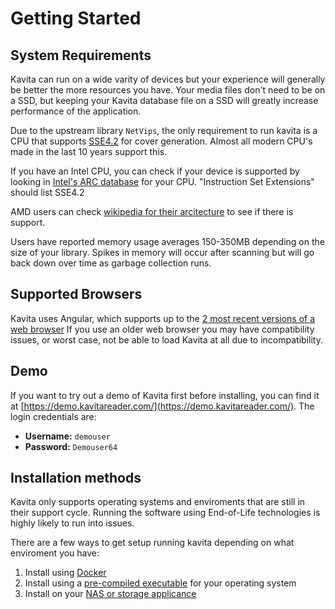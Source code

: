 
# Getting Started

## System Requirements

Kavita can run on a wide varity of devices but your experience will generally be better the more resources you have. Your media files don't need to be on a SSD, but keeping your Kavita database file on a SSD will greatly increase performance of the application. 

Due to the upstream library `NetVips`, the only requirement to run kavita is a CPU that supports [SSE4.2](https://en.wikipedia.org/wiki/SSE4) for cover generation. Almost all modern CPU's made in the last 10 years support this. 

If you have an Intel CPU, you can check if your device is supported by looking in [Intel's ARC database](https://ark.intel.com/content/www/us/en/ark.html#@Processors) for your CPU. "Instruction Set Extensions" should list SSE4.2

AMD users can check [wikipedia for their arcitecture](https://en.wikipedia.org/wiki/List_of_AMD_CPU_microarchitectures) to see if there is support. 

Users have reported memory usage averages 150-350MB depending on the size of your library. Spikes in memory will occur after scanning but will go back down over time as garbage collection runs.

## Supported Browsers 

Kavita uses Angular, which supports up to the [2 most recent versions of a web browser](https://angular.io/guide/browser-support) If you use an older web browser you may have compatibility issues, or worst case, not be able to load Kavita at all due to incompatibility. 

## Demo

If you want to try out a demo of Kavita first before installing, you can find it at [https://demo.kavitareader.com/](https://demo.kavitareader.com/). The login credentials are:

- **Username:** `demouser`
- **Password:** `Demouser64`

## Installation methods

Kavita only supports operating systems and enviroments that are still in their support cycle. Running the software using End-of-Life technologies is highly likely to run into issues. 

There are a few ways to get setup running kavita depending on what enviroment you have:

1. Install using [Docker](/installation/docker)
2. Install using a [pre-compiled executable](/installation/native) for your operating system
3. Install on your [NAS or storage applicance](/installation/nas)


